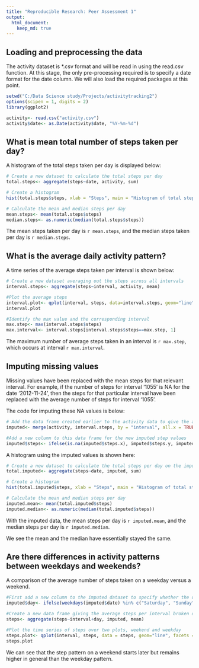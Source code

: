 ---
title: "Reproducible Research: Peer Assessment 1"
output: 
  html_document:
    keep_md: true
---


## Loading and preprocessing the data

The activity dataset is *.csv format and will be read in using the read.csv function.
At this stage, the only pre-processing required is to specify a date format for the date column.
We will also load the required packages at this point.

```{r load}
setwd("C:/Data Science study/Projects/activitytracking2")
options(scipen = 1, digits = 2)
library(ggplot2)

activity<- read.csv("activity.csv")
activity$date<- as.Date(activity$date, "%Y-%m-%d")
```


## What is mean total number of steps taken per day?

A histogram of the total steps taken per day is displayed below:

```{r hist}
# Create a new dataset to calculate the total steps per day
total.steps<- aggregate(steps~date, activity, sum)

# Create a histogram
hist(total.steps$steps, xlab = "Steps", main = "Histogram of total steps taken per day")

# Calculate the mean and median steps per day
mean.steps<- mean(total.steps$steps)
median.steps<- as.numeric(median(total.steps$steps))
```

The mean steps taken per day is `r mean.steps`, and the median steps taken per day is `r median.steps`.

## What is the average daily activity pattern?

A time series of the average steps taken per interval is shown below:

```{r time}
# Create a new dataset averaging out the steps across all intervals
interval.steps<- aggregate(steps~interval, activity, mean)

#Plot the average steps
interval.plot<- qplot(interval, steps, data=interval.steps, geom="line") + labs(x="Interval", y="Steps", title="Average steps taken for each interval of time")
interval.plot

#Identify the max value and the corresponding interval
max.step<- max(interval.steps$steps)
max.interval<- interval.steps[interval.steps$steps==max.step, 1]
```

The maximum number of average steps taken in an interval is `r max.step`, which occurs at interval `r max.interval`.

## Imputing missing values
Missing values have been replaced with the mean steps for that relevant interval. For example, if the number of steps for interval '1055' is NA for the date '2012-11-24', then the steps for that particular interval have been replaced with the average number of steps for interval '1055'. 

The code for imputing these NA values is below:

```{r impute}
# Add the data frame created earlier to the activity data to give the average number of steps for each interval
imputed<- merge(activity, interval.steps, by = "interval", all.x = TRUE)

#Add a new column to this data frame for the new imputed step values
imputed$steps<- ifelse(is.na(imputed$steps.x), imputed$steps.y, imputed$steps.x)

```

A histogram using the imputed values is shown here:

```{r imputedhist}
# Create a new dataset to calculate the total steps per day on the imputed data
total.imputed<- aggregate(steps~date, imputed, sum)

# Create a histogram
hist(total.imputed$steps, xlab = "Steps", main = "Histogram of total steps taken per day (imputed)")

# Calculate the mean and median steps per day
imputed.mean<- mean(total.imputed$steps)
imputed.median<- as.numeric(median(total.imputed$steps))
```

With the imputed data, the mean steps per day is `r imputed.mean`, and the median steps per day is `r imputed.median`. 

We see the mean and the median have essentially stayed the same.

## Are there differences in activity patterns between weekdays and weekends?

A comparison of the average number of steps taken on a weekday versus a weekend.

```{r weekday}
#First add a new column to the imputed dataset to specify whether the day is a weekday or weekend.
imputed$day<- ifelse(weekdays(imputed$date) %in% c("Saturday", "Sunday"), "weekend", "weekday")

#Create a new data frame giving the average steps per interval broken down by weekday/weekend
steps<- aggregate(steps~interval+day, imputed, mean)

#Plot the time series of steps over two plots, weekend and weekday
steps.plot<- qplot(interval, steps, data = steps, geom="line", facets = day~.) + labs(x = "Interval", y="Steps", title = "Comparison of steps across weekend and weekday")
steps.plot

```

We can see that the step pattern on a weekend starts later but remains higher in general than the weekday pattern.